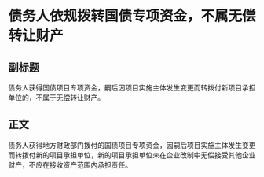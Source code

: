 # 债务人依规拨转国债专项资金，不属无偿转让财产
## 副标题
债务人获得国债项目专项资金，嗣后因项目实施主体发生变更而转拨付新项目承担单位的，不属于无偿转让财产。
## 正文
债务人获得地方财政部门拨付的国债项目专项资金，因嗣后项目实施主体发生变更而转拨付新的项目承担单位，新的项目承担单位未在企业改制中无偿接受其他企业财产，不应在接收资产范围内承担责任。